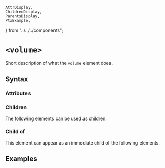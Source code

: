     AttrDisplay,
    ChildrenDisplay,
    ParentsDisplay,
    PtxExample,
} from "../../../components";

# `<volume>`

Short description of what the `volume` element does.

## Syntax

### Attributes

<AttrDisplay name="volume" />

### Children

The following elements can be used as children.

<ChildrenDisplay name="volume" />

### Child of

This element can appear as an immediate child of the following elements.

<ParentsDisplay name="volume" />

## Examples

    
